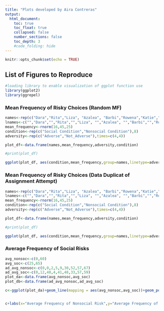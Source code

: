 ```yaml
---
title: "Plots developed by Aira Contreras"
output:
  html_document:
    toc: true
    toc_float: true
    collapsed: false
    number_sections: false
    toc_depth: 3
    #code_folding: hide
---
```


```r
knitr::opts_chunk$set(echo = TRUE)
```

## List of Figures to Reproduce


```r
#loading library to enable visualization of ggplot function use
library(ggplot2)
library(ggrepel)
```

### Mean Frequency of Risky Choices (Random MF)
```r

names<-rep(c("Dara","Rita","Liza", "Azalea", "Barbi","Rowena","Katie","Fiona"), each=2)
lnames<-c("","Dara","","Rita","","Liza", "","Azalea", "","Barbi","","Rowena","","Katie","","Fiona")
mean_frequency<-rnorm(16,45,25)
condition<-rep(c("Social Condition","Nonsocial Condition"),8)
adversity<-rep(c("Adverse","Not_Adverse"),times=c(4,4))

plot_df<-data.frame(names,mean_frequency,adversity,condition)

#print(plot_df)

ggplot(plot_df, aes(condition,mean_frequency,group=names,linetype=adversity))+geom_line()+geom_text_repel(label=lnames, position = "nudge")+theme_classic()


```

### Mean Frequency of Risky Choices (Data Duplicat of Assignment Attempt)
```r

names<-rep(c("Dara","Rita","Liza", "Azalea", "Barbi","Rowena","Katie","Fiona"), each=2)
lnames<-c("","Dara","","Rita","","Liza", "","Azalea", "","Barbi","","Rowena","","Katie","","Fiona")
mean_frequency<-rnorm(16,45,25)
condition<-rep(c("Social Condition","Nonsocial Condition"),8)
adversity<-rep(c("Adverse","Not_Adverse"),times=c(4,4))

plot_df<-data.frame(names,mean_frequency,adversity,condition)

#print(plot_df)

ggplot(plot_df, aes(condition,mean_frequency,group=names,linetype=adversity))+geom_line()+geom_text_repel(label=lnames, position = "nudge")+theme_classic()


```

### Average Frequency of Social Risks

```r
avg_nonsoc<-c(0,60)
avg_soc<-c(25,65)
ad_avg_nonsoc<-c(0,0,2,5,9,30,52,57,67)
ad_avg_soc<-c(0,12,48,4,41,48,33,57,59)
plot_da<-data.frame(avg_nonsoc,avg_soc)
plot_db<-data.frame(ad_avg_nonsoc,ad_avg_soc)

c<-ggplot(plot_da)+geom_line(mapping = aes(avg_nonsoc,avg_soc))+geom_point(data =plot_db ,x=ad_avg_nonsoc,y=ad_avg_soc, size=1)+theme_classic()+coord_cartesian(xlim = c(0,70),ylim = c(0,70))


c+labs(x="Average Frequency of Nonsocial Risk",y="Average Frequency of Social Risk")+scale_x_continuous(expand = c(0,0),breaks = pretty(0:70,n=7))+scale_y_continuous(expand = c(0,0),breaks = pretty(0:70,n=7))
```

